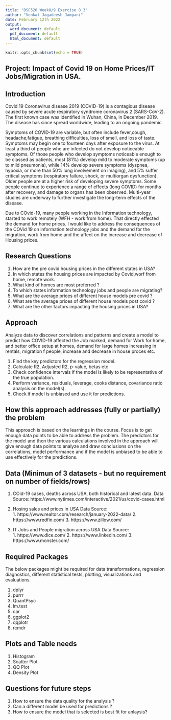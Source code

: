 ```yaml
---
title: "DSC520 Week8/9 Exercise 8.3"
author: "Venkat Jagadeesh Jampani"
date: February 12th 2022
output:
  word_document: default
  pdf_document: default
  html_document: default
---
```


```r
knitr::opts_chunk$set(echo = TRUE)
```

## Project: Impact of Covid 19 on Home Prices/IT Jobs/Migration in USA.

## Introduction

Covid 19 
Coronavirus disease 2019 (COVID-19) is a contagious disease caused by severe acute respiratory syndrome coronavirus 2 (SARS-CoV-2). The first known case was identified in Wuhan, China, in December 2019. The disease has since spread worldwide, leading to an ongoing pandemic.

Symptoms of COVID‑19 are variable, but often include fever,cough, headache,fatigue, breathing difficulties, loss of smell, and loss of taste. Symptoms may begin one to fourteen days after exposure to the virus. At least a third of people who are infected do not develop noticeable symptoms. Of those people who develop symptoms noticeable enough to be classed as patients, most (81%) develop mild to moderate symptoms (up to mild pneumonia), while 14% develop severe symptoms (dyspnea, hypoxia, or more than 50% lung involvement on imaging), and 5% suffer critical symptoms (respiratory failure, shock, or multiorgan dysfunction). Older people are at a higher risk of developing severe symptoms. Some people continue to experience a range of effects (long COVID) for months after recovery, and damage to organs has been observed. Multi-year studies are underway to further investigate the long-term effects of the disease.

Due to COvid-19, many people working in the Information technology, started to work remotely (WFH - work from home).
That directly effected the demand for home prices.
I would like to address the consequences of the COVid 19 on information technology jobs and the demand for the migration, work from home and the affect on the increase and decrease of Housing prices.

## Research Questions
1. How are the pre covid housing prices in the different states in USA?
2. In which states the housing prices are impacted by Covid,worf from home, remote work. 
3. What kind of homes are most preferred ?
4. To which states information technology jobs and people are migrating?
4. What are the average prices of different house models pre covid ?
5. What are the average prices of different house models post covid ?
6. What are the other factors impacting the housing prices in USA?

## Approach

Analyze data to discover correlations and patterns and create a model to predict how COVID-19 affected the Job marked, demand for Work for home, and better office setup at homes, demand for large homes increasing in rentals, migration f people, increase and decrease in house proces etc.

1. Find the key predictors for the regression model.
2. Calculate R2, Adjusted R2, p-value, betas etc
3. Check confidence intervals if the model is likely to be representative of the true population.
4. Perform variance, residuals, leverage, cooks distance, covariance ratio analysis on the model(s).
5. Check if model is unbiased and use it for predictions.

## How this approach addresses (fully or partially) the problem

This approach is based on the learnings in the course. Focus is to get enough data points to be able to address the problem. The predictors for the model and then the various calculations involved in the approach will give enough data points to analyze and draw conclusions on the correlations, model performance and if the model is unbiased to be able to use effectively for the predictions.

## Data (Minimun of 3 datasets - but no requirement on number of fields/rows)

1. COid-19 cases, deaths across USA, both historical and latest data.
   Data Source: https://www.nytimes.com/interactive/2021/us/covid-cases.html 
   
2. Hosing sales and prices in USA
   Data Source:   
                  1. https://www.realtor.com/research/january-2022-data/
                  2. https://www.redfin.com/
                  3. https://www.zillow.com/
                

3. IT Jobs and People migration across USA 
   Data Source:   
                  1. https://www.dice.com/
                  2. https://www.linkedin.com/
                  3. https://www.monster.com/
                
   
## Required Packages

The below packages might be required for data transformations, regression diagnostics, 
different statistical tests, plotting, visualizations and evaluations.

1. dplyr
2. purrr
3. QuantPsyc
4. lm.test
5. car
6. ggplot2
7. qqplotr
8. rcmdr

## Plots and Table needs

1. Histogram 
2. Scatter Plot
3. QQ Plot
4. Density Plot

## Questions for future steps

1. How to ensure the data quality for the analysis ?
2. Can a different model be used for predictions ?
3. How to ensure the model that is selected is best fit for anlaysis?
